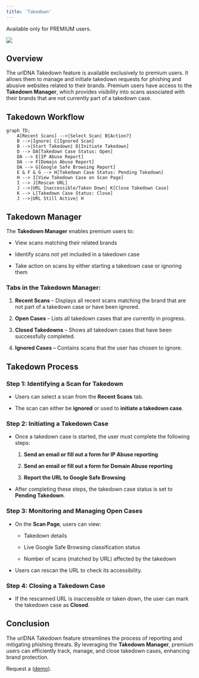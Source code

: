 ```yaml
---
title: 'Takedown'
---
```


<Warning>
  Available only for PREMIUM users.
</Warning>

![](/images/use-cases/takedown.png)

## Overview

The urlDNA Takedown feature is available exclusively to premium users. It allows them to manage and initiate takedown requests for phishing and abusive websites related to their brands. Premium users have access to the **Takedown Manager**, which provides visibility into scans associated with their brands that are not currently part of a takedown case.

## Takedown Workflow

```mermaid
graph TD;
    A[Recent Scans] -->|Select Scan| B{Action?}
    B -->|Ignore| C[Ignored Scan]
    B -->|Start Takedown| D[Initiate Takedown]
    D --> DA[Takedown Case Status: Open]
    DA --> E[IP Abuse Report]
    DA --> F[Domain Abuse Report]
    DA --> G[Google Safe Browsing Report]
    E & F & G --> H[Takedown Case Status: Pending Takedown]
    H --> I[View Takedown Case on Scan Page]
    I --> J[Rescan URL]
    J -->|URL Inaccessible/Taken Down| K[Close Takedown Case]
    K --> L[Takedown Case Status: Close]
    J -->|URL Still Active| H
```

## Takedown Manager

The **Takedown Manager** enables premium users to:

* View scans matching their related brands

* Identify scans not yet included in a takedown case

* Take action on scans by either starting a takedown case or ignoring them

### Tabs in the Takedown Manager:

1. **Recent Scans** – Displays all recent scans matching the brand that are not part of a takedown case or have been ignored.

2. **Open Cases** – Lists all takedown cases that are currently in progress.

3. **Closed Takedowns** – Shows all takedown cases that have been successfully completed.

4. **Ignored Cases** – Contains scans that the user has chosen to ignore.

## Takedown Process

### Step 1: Identifying a Scan for Takedown

* Users can select a scan from the **Recent Scans** tab.

* The scan can either be **ignored** or used to **initiate a takedown case**.

### Step 2: Initiating a Takedown Case

* Once a takedown case is started, the user must complete the following steps:

  1. **Send an email or fill out a form for IP Abuse reporting**

  2. **Send an email or fill out a form for Domain Abuse reporting**

  3. **Report the URL to Google Safe Browsing**

* After completing these steps, the takedown case status is set to **Pending Takedown**.

### Step 3: Monitoring and Managing Open Cases

* On the **Scan Page**, users can view:

  * Takedown details

  * Live Google Safe Browsing classification status

  * Number of scans (matched by URL) affected by the takedown

* Users can rescan the URL to check its accessibility.

### Step 4: Closing a Takedown Case

* If the rescanned URL is inaccessible or taken down, the user can mark the takedown case as **Closed**.

## Conclusion

The urlDNA Takedown feature streamlines the process of reporting and mitigating phishing threats. By leveraging the **Takedown Manager**, premium users can efficiently track, manage, and close takedown cases, enhancing brand protection.

Request a ([demo]("https://urldna.io/contact-us")).
